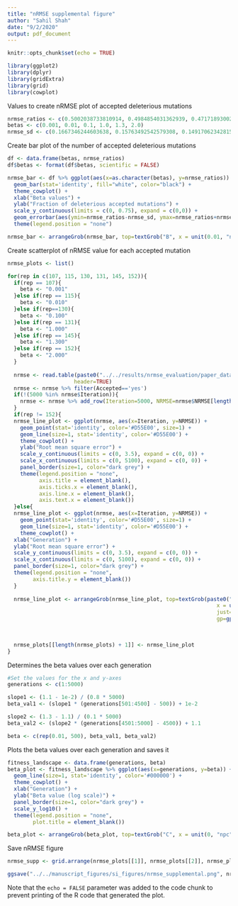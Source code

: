 ```yaml
---
title: "nRMSE supplemental figure"
author: "Sahil Shah"
date: "9/2/2020"
output: pdf_document
---
```


```r
knitr::opts_chunk$set(echo = TRUE)

library(ggplot2)
library(dplyr)
library(gridExtra)
library(grid)
library(cowplot)
```

Values to create nRMSE plot of accepted deleterious mutations
```r

nrmse_ratios <- c(0.5002038733810914, 0.4984854031362939, 0.4717189300202526, 0.03286139689848213, 0.04466259779355728, 0.022548489894631128)
betas <- c(0.001, 0.01, 0.1, 1.0, 1.3, 2.0)
nrmse_sd <- c(0.1667346244603638, 0.15763492542579308, 0.1491706234281576, 0.01039168612939965, 0.014123553524765173, 0.007130458586432446)

```

Create bar plot of the number of accepted deleterious mutations
```r

df <- data.frame(betas, nrmse_ratios)
df$betas <- format(df$betas, scientific = FALSE)

nrmse_bar <- df %>% ggplot(aes(x=as.character(betas), y=nrmse_ratios)) + 
  geom_bar(stat='identity', fill="white", color="black") + 
  theme_cowplot() + 
  xlab("Beta values") + 
  ylab("Fraction of deleterious accepted mutations") +
  scale_y_continuous(limits = c(0, 0.75), expand = c(0,0)) +
  geom_errorbar(aes(ymin=nrmse_ratios-nrmse_sd, ymax=nrmse_ratios+nrmse_sd), width=0.2) +
  theme(legend.position = "none")

nrmse_bar <- arrangeGrob(nrmse_bar, top=textGrob("B", x = unit(0.01, "npc"), y=unit(1.3, "npc"), just=c("left","top"), gp=gpar(col="black", font="bold", fontsize=20, fontfamily="Arial")))

```

Create scatterplot of nRMSE value for each accepted mutation
```r

nrmse_plots <- list()

for(rep in c(107, 115, 130, 131, 145, 152)){
  if(rep == 107){
    beta <- "0.001"
  }else if(rep == 115){
    beta <- "0.010"
  }else if(rep==130){
    beta <- "0.100"
  }else if(rep == 131){
    beta <- "1.000"
  }else if(rep == 145){
    beta <- "1.300"
  }else if(rep == 152){
    beta <- "2.000"
  }
  
  nrmse <- read.table(paste0("../../results/nrmse_evaluation/paper_data1_rep", rep, "_nmut10/final/rmse_data.tsv"), 
                     header=TRUE)
  nrmse <- nrmse %>% filter(Accepted=='yes')
  if(!(5000 %in% nrmse$Iteration)){
    nrmse <- nrmse %>% add_row(Iteration=5000, NRMSE=nrmse$NRMSE[length(nrmse$NRMSE)], Accepted="yes")
  }
  if(rep != 152){
  nrmse_line_plot <- ggplot(nrmse, aes(x=Iteration, y=NRMSE)) + 
    geom_point(stat='identity', color='#D55E00', size=1) + 
    geom_line(size=1, stat='identity', color='#D55E00') + 
    theme_cowplot() +
    ylab("Root mean square error") +
    scale_y_continuous(limits = c(0, 3.5), expand = c(0, 0)) +
    scale_x_continuous(limits = c(0, 5100), expand = c(0, 0)) +
    panel_border(size=1, color="dark grey") +
    theme(legend.position = "none",
          axis.title = element_blank(),
          axis.ticks.x = element_blank(),
          axis.line.x = element_blank(),
          axis.text.x = element_blank())
  }else{
  nrmse_line_plot <- ggplot(nrmse, aes(x=Iteration, y=NRMSE)) +
    geom_point(stat='identity', color='#D55E00', size=1) + 
    geom_line(size=1, stat='identity', color='#D55E00') + 
    theme_cowplot() +
  xlab("Generation") + 
  ylab("Root mean square error") +
  scale_y_continuous(limits = c(0, 3.5), expand = c(0, 0)) +
  scale_x_continuous(limits = c(0, 5100), expand = c(0, 0)) +
  panel_border(size=1, color="dark grey") +
  theme(legend.position = "none",
        axis.title.y = element_blank())
  }
  
  nrmse_line_plot <- arrangeGrob(nrmse_line_plot, top=textGrob(paste0("beta = ", beta), 
                                                                  x = unit(0.65, "npc"), y=unit(0.8, "npc"),
                                                                  just=c("left","top"), 
                                                                  gp=gpar(col="black", font="bold", fontsize=15,
                                                                          fontfamily="Arial")))   

  
  nrmse_plots[[length(nrmse_plots) + 1]] <- nrmse_line_plot
}

```
Determines the beta values over each generation
```r

#Set the values for the x and y-axes
generations <- c(1:5000)

slope1 <- (1.1 - 1e-2) / (0.8 * 5000)
beta_val1 <- (slope1 * (generations[501:4500] - 500)) + 1e-2

slope2 <- (1.3 - 1.1) / (0.1 * 5000)
beta_val2 <- (slope2 * (generations[4501:5000] - 4500)) + 1.1

beta <- c(rep(0.01, 500), beta_val1, beta_val2)

```
Plots the beta values over each generation and saves it
```r

fitness_landscape <- data.frame(generations, beta)
beta_plot <- fitness_landscape %>% ggplot(aes(x=generations, y=beta)) + 
  geom_line(size=1, stat='identity', color='#000000') + 
  theme_cowplot() +
  xlab("Generation") + 
  ylab("Beta value (log scale)") + 
  panel_border(size=1, color="dark grey") +
  scale_y_log10() +
  theme(legend.position = "none",
        plot.title = element_blank())

beta_plot <- arrangeGrob(beta_plot, top=textGrob("C", x = unit(0, "npc"), y=unit(1.3, "npc"), just=c("left","top"), gp=gpar(col="black", font="bold", fontsize=20, fontfamily="Arial")))
```

Save nRMSE figure
```r

nrmse_supp <- grid.arrange(nrmse_plots[[1]], nrmse_plots[[2]], nrmse_plots[[3]], nrmse_plots[[4]], nrmse_plots[[5]], nrmse_plots[[6]], nrmse_bar, beta_plot, layout_matrix=rbind(cbind(c(1,2,3,4,5,6), c(7)), c(8)), left=textGrob("Normalized RMSE", gp=gpar(fontsize=15), rot=90, y=unit(0.6, "npc")), top=textGrob("A",just=c("left","top"), x = unit(-0.01, "npc"), y=unit(0.4, "npc"), gp=gpar(col="black", font="bold", fontsize=20,fontfamily="Arial")), heights=c(1,1,1,1,1,1.35,2,1))

ggsave("../../manuscript_figures/si_figures/nrmse_supplemental.png", nrmse_supp, height=12, width=9, limitsize=FALSE, units="in")

```

Note that the `echo = FALSE` parameter was added to the code chunk to prevent printing of the R code that generated the plot.
